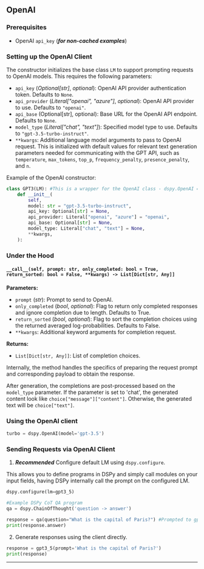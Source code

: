 
## OpenAI

### Prerequisites

- OpenAI `api_key` (_**for non-cached examples**_)

### Setting up the OpenAI Client

The constructor initializes the base class `LM` to support prompting requests to OpenAI models. This requires the following parameters:

- `api_key` (_Optional[str]_, _optional_): OpenAI API provider authentication token. Defaults to `None`.
- `api_provider` (_Literal["openai", "azure"]_, _optional_): OpenAI API provider to use. Defaults to `"openai"`.
- `api_base` (Optional[str], optional): Base URL for the OpenAI API endpoint. Defaults to `None`.
- `model_type` (_Literal["chat", "text"]_): Specified model type to use. Defaults to `"gpt-3.5-turbo-instruct"`.
- `**kwargs`: Additional language model arguments to pass to OpenAI request. This is initialized with default values for relevant text generation parameters needed for communicating with the GPT API, such as `temperature`, `max_tokens`, `top_p`, `frequency_penalty`, `presence_penalty`, and `n`.

Example of the OpenAI constructor:

```python
class GPT3(LM): #This is a wrapper for the OpenAI class - dspy.OpenAI = dsp.GPT3
    def __init__(
        self,
        model: str = "gpt-3.5-turbo-instruct",
        api_key: Optional[str] = None,
        api_provider: Literal["openai", "azure"] = "openai",
        api_base: Optional[str] = None,
        model_type: Literal["chat", "text"] = None,
        **kwargs,
    ):
```


### Under the Hood

#### `__call__(self, prompt: str, only_completed: bool = True, return_sorted: bool = False, **kwargs) -> List[Dict[str, Any]]`

**Parameters:**
- `prompt` (_str_): Prompt to send to OpenAI.
- `only_completed` (_bool_, _optional_): Flag to return only completed responses and ignore completion due to length. Defaults to True.
- `return_sorted` (_bool_, _optional_): Flag to sort the completion choices using the returned averaged log-probabilities. Defaults to False.
- `**kwargs`: Additional keyword arguments for completion request.

**Returns:**
- `List[Dict[str, Any]]`: List of completion choices.

Internally, the method handles the specifics of preparing the request prompt and corresponding payload to obtain the response. 

After generation, the completions are post-processed based on the `model_type` parameter. If the parameter is set to 'chat', the generated content look like `choice["message"]["content"]`. Otherwise, the generated text will be `choice["text"]`.

### Using the OpenAI client

```python
turbo = dspy.OpenAI(model='gpt-3.5')
```

### Sending Requests via OpenAI Client

1) _**Recommended**_ Configure default LM using `dspy.configure`.

This allows you to define programs in DSPy and simply call modules on your input fields, having DSPy internally call the prompt on the configured LM.

```python
dspy.configure(lm=gpt3_5)

#Example DSPy CoT QA program
qa = dspy.ChainOfThought('question -> answer')

response = qa(question="What is the capital of Paris?") #Prompted to gpt3_5
print(response.answer)
```

2) Generate responses using the client directly.

```python
response = gpt3_5(prompt='What is the capital of Paris?')
print(response)
```

***

<AuthorDetails name="Arnav Singhvi"/>